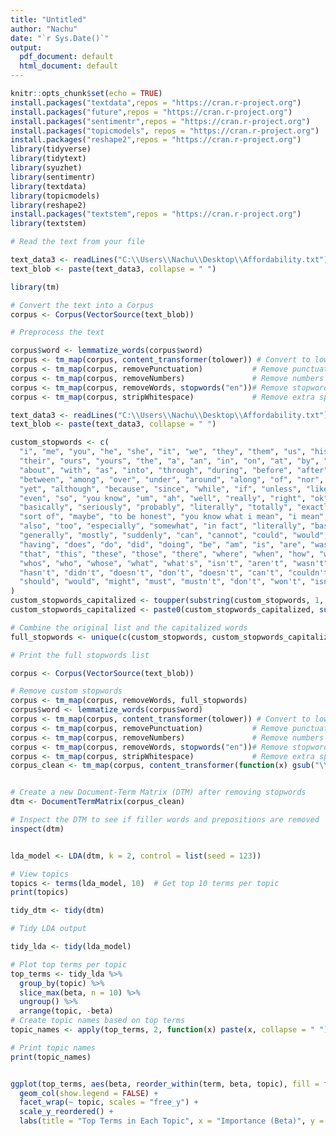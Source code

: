 ---
title: "Untitled"
author: "Nachu"
date: "`r Sys.Date()`"
output:
  pdf_document: default
  html_document: default
---

```{r setup, include=FALSE}
knitr::opts_chunk$set(echo = TRUE)
install.packages("textdata",repos = "https://cran.r-project.org")
install.packages("future",repos = "https://cran.r-project.org")
install.packages("sentimentr",repos = "https://cran.r-project.org")
install.packages("topicmodels", repos = "https://cran.r-project.org")
install.packages("reshape2",repos = "https://cran.r-project.org")
library(tidyverse)
library(tidytext)
library(syuzhet)
library(sentimentr)
library(textdata)
library(topicmodels)
library(reshape2)
install.packages("textstem",repos = "https://cran.r-project.org")
library(textstem)
```

```{r}


# Read the text from your file

text_data3 <- readLines("C:\\Users\\Nachu\\Desktop\\Affordability.txt")
text_blob <- paste(text_data3, collapse = " ")

```

```{r}
library(tm)

# Convert the text into a Corpus
corpus <- Corpus(VectorSource(text_blob))

# Preprocess the text

corpus$word <- lemmatize_words(corpus$word)
corpus <- tm_map(corpus, content_transformer(tolower)) # Convert to lowercase
corpus <- tm_map(corpus, removePunctuation)           # Remove punctuation
corpus <- tm_map(corpus, removeNumbers)               # Remove numbers
corpus <- tm_map(corpus, removeWords, stopwords("en"))# Remove stopwords
corpus <- tm_map(corpus, stripWhitespace)             # Remove extra spaces
```
```{r}
text_data3 <- readLines("C:\\Users\\Nachu\\Desktop\\Affordability.txt")
text_blob <- paste(text_data3, collapse = " ")

custom_stopwords <- c(
  "i", "me", "you", "he", "she", "it", "we", "they", "them", "us", "his", "her", "its", 
  "their", "ours", "yours", "the", "a", "an", "in", "on", "at", "by", "to", "from", "for", 
  "about", "with", "as", "into", "through", "during", "before", "after", "above", "below", 
  "between", "among", "over", "under", "around", "along", "of", "nor", "but", "or", "so", 
  "yet", "although", "because", "since", "while", "if", "unless", "like", "just", "actually", 
  "even", "so", "you know", "um", "ah", "well", "really", "right", "ok", "okay", "anyway", 
  "basically", "seriously", "probably", "literally", "totally", "exactly", "definitely", "kind of", 
  "sort of", "maybe", "to be honest", "you know what i mean", "i mean", "i guess", "well", "as well", 
  "also", "too", "especially", "somewhat", "in fact", "literally", "basically", "normally", "usually", 
  "generally", "mostly", "suddenly", "can", "cannot", "could", "would", "have", "has", "had", 
  "having", "does", "do", "did", "doing", "be", "am", "is", "are", "was", "were", "been", "being", 
  "that", "this", "these", "those", "there", "where", "when", "how", "why", "which", "whom", 
  "whos", "who", "whose", "what", "what's", "isn't", "aren't", "wasn't", "weren't", "haven't", 
  "hasn't", "didn't", "doesn't", "don't", "doesn't", "can't", "couldn't", "shouldn't", "wouldn't",
  "should", "would", "might", "must", "mustn't", "don't", "won't", "isn't", "is","and","get","not","our","your","the","all","out","still","than","will","the","i'm","I'm","only","The","Then","then","Only","'s","any","more","flats","one","think"
)
custom_stopwords_capitalized <- toupper(substring(custom_stopwords, 1, 1))  # Make first letter uppercase
custom_stopwords_capitalized <- paste0(custom_stopwords_capitalized, substring(custom_stopwords, 2))

# Combine the original list and the capitalized words
full_stopwords <- unique(c(custom_stopwords, custom_stopwords_capitalized))

# Print the full stopwords list

corpus <- Corpus(VectorSource(text_blob))

# Remove custom stopwords
corpus <- tm_map(corpus, removeWords, full_stopwords)
corpus$word <- lemmatize_words(corpus$word)
corpus <- tm_map(corpus, content_transformer(tolower)) # Convert to lowercase
corpus <- tm_map(corpus, removePunctuation)           # Remove punctuation
corpus <- tm_map(corpus, removeNumbers)               # Remove numbers
corpus <- tm_map(corpus, removeWords, stopwords("en"))# Remove stopwords
corpus <- tm_map(corpus, stripWhitespace)             # Remove extra spaces
corpus_clean <- tm_map(corpus, content_transformer(function(x) gsub("\\bprices\\b", "price", x)))


# Create a new Document-Term Matrix (DTM) after removing stopwords
dtm <- DocumentTermMatrix(corpus_clean)

# Inspect the DTM to see if filler words and prepositions are removed
inspect(dtm)


lda_model <- LDA(dtm, k = 2, control = list(seed = 123))

# View topics
topics <- terms(lda_model, 10)  # Get top 10 terms per topic
print(topics)

tidy_dtm <- tidy(dtm)

# Tidy LDA output

tidy_lda <- tidy(lda_model)

# Plot top terms per topic
top_terms <- tidy_lda %>%
  group_by(topic) %>%
  slice_max(beta, n = 10) %>%
  ungroup() %>%
  arrange(topic, -beta)
# Create topic names based on top terms
topic_names <- apply(top_terms, 2, function(x) paste(x, collapse = " "))

# Print topic names
print(topic_names)


ggplot(top_terms, aes(beta, reorder_within(term, beta, topic), fill = factor(topic))) +
  geom_col(show.legend = FALSE) +
  facet_wrap(~ topic, scales = "free_y") +
  scale_y_reordered() +
  labs(title = "Top Terms in Each Topic", x = "Importance (Beta)", y = "Term")
```







